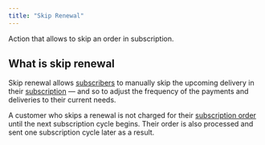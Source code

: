 ```yaml
---
title: "Skip Renewal"
---
```


<Info>

Action that allows to skip an order in subscription.

</Info>

## What is skip renewal

Skip renewal allows [subscribers](/glossary/subscribers) to manually skip the upcoming delivery in their [subscription](/glossary/subscription) — and so to adjust the frequency of the payments and deliveries to their current needs.

A customer who skips a renewal is not charged for their [subscription order](/glossary/subscription-order) until the next subscription cycle begins. Their order is also processed and sent one subscription cycle later as a result.
